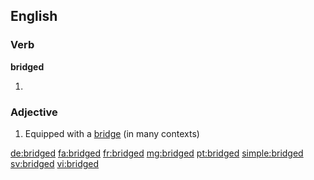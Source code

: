 ==English==

===Verb===
'''bridged'''

# {{past of|bridge}}

===Adjective===
{{en-adj}}

# Equipped with a [[bridge]] (in many contexts)

[[de:bridged]]
[[fa:bridged]]
[[fr:bridged]]
[[mg:bridged]]
[[pt:bridged]]
[[simple:bridged]]
[[sv:bridged]]
[[vi:bridged]]